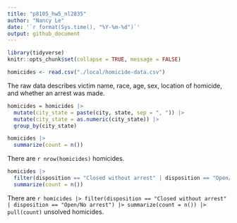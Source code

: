 ```yaml
---
title: "p8105_hw5_nl2835"
author: "Nancy Le"
date: '`r format(Sys.time(), "%Y-%m-%d")`'
output: github_document
---
```


```r
library(tidyverse)
knitr::opts_chunk$set(collapse = TRUE, message = FALSE)

```


```r
homicides <- read.csv("./local/homicide-data.csv")
```

The raw data describes victim name, race, age, sex, location of homicide, and whether an arrest was made.

```r
homicides = homicides |> 
  mutate(city_state = paste(city, state, sep = ", ")) |> 
  mutate(city_state = as.numeric(city_state)) |> 
  group_by(city_state) 

```

```r
homicides |> 
  summarize(count = n())
```

There are `r nrow(homicides)` homicides.

```r
homicides |> 
  filter(disposition == "Closed without arrest" | disposition == "Open/No arrest") |> 
  summarize(count = n())
```

There are `r homicides |> filter(disposition == "Closed without arrest" | disposition == "Open/No arrest") |> summarize(count = n()) |> pull(count)` unsolved homicides. 







